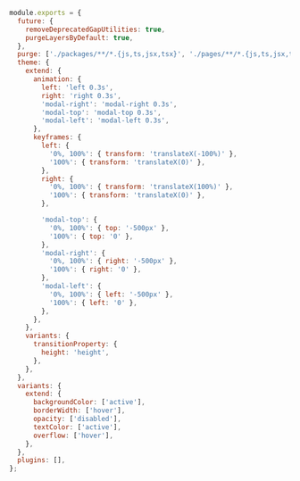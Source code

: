 ```js
module.exports = {
  future: {
    removeDeprecatedGapUtilities: true,
    purgeLayersByDefault: true,
  },
  purge: ['./packages/**/*.{js,ts,jsx,tsx}', './pages/**/*.{js,ts,jsx,tsx}'],
  theme: {
    extend: {
      animation: {
        left: 'left 0.3s',
        right: 'right 0.3s',
        'modal-right': 'modal-right 0.3s',
        'modal-top': 'modal-top 0.3s',
        'modal-left': 'modal-left 0.3s',
      },
      keyframes: {
        left: {
          '0%, 100%': { transform: 'translateX(-100%)' },
          '100%': { transform: 'translateX(0)' },
        },
        right: {
          '0%, 100%': { transform: 'translateX(100%)' },
          '100%': { transform: 'translateX(0)' },
        },

        'modal-top': {
          '0%, 100%': { top: '-500px' },
          '100%': { top: '0' },
        },
        'modal-right': {
          '0%, 100%': { right: '-500px' },
          '100%': { right: '0' },
        },
        'modal-left': {
          '0%, 100%': { left: '-500px' },
          '100%': { left: '0' },
        },
      },
    },
    variants: {
      transitionProperty: {
        height: 'height',
      },
    },
  },
  variants: {
    extend: {
      backgroundColor: ['active'],
      borderWidth: ['hover'],
      opacity: ['disabled'],
      textColor: ['active'],
      overflow: ['hover'],
    },
  },
  plugins: [],
};
```
